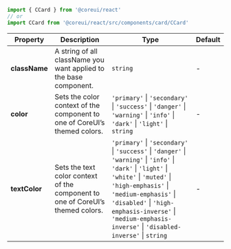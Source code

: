 
```jsx
import { CCard } from '@coreui/react'
// or
import CCard from '@coreui/react/src/components/card/CCard'
```

| Property | Description | Type | Default |
| --- | --- | --- | --- |
| **className** | A string of all className you want applied to the base component. | `string` | - |
| **color** | Sets the color context of the component to one of CoreUI’s themed colors. | `'primary'` \| `'secondary'` \| `'success'` \| `'danger'` \| `'warning'` \| `'info'` \| `'dark'` \| `'light'` \| `string` | - |
| **textColor** | Sets the text color context of the component to one of CoreUI’s themed colors. | `'primary'` \| `'secondary'` \| `'success'` \| `'danger'` \| `'warning'` \| `'info'` \| `'dark'` \| `'light'` \| `'white'` \| `'muted'` \| `'high-emphasis'` \| `'medium-emphasis'` \| `'disabled'` \| `'high-emphasis-inverse'` \| `'medium-emphasis-inverse'` \| `'disabled-inverse'` \| `string` | - |

